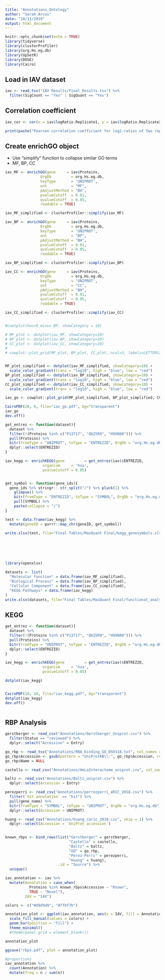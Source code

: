 ```yaml
---
title: "Annotations_Ontology"
author: "Sarah Arcos"
date: "10/11/2019"
output: html_document
---
```


```r
knitr::opts_chunk$set(echo = TRUE)
library(tidyverse)
library(clusterProfiler)
library(org.Hs.eg.db)
library(UpSetR)
library(DOSE)
library(Cairo)
```


## Load in IAV dataset

```r
iav <- read_tsv("IAV Results/Final_Results.tsv") %>%
  filter(SigCount == "Yes" | SigQuant == "Yes")
```

## Correlation coefficient
```r
iav_cor <- cor(x = iav$logRatio.Replicate1, y = iav$logRatio.Replicate2, method = "pearson", use = "complete.obs")

print(paste("Pearson correlation coefficient for log2-ratios of two replicates of IAV VIR-CLASP: ", round(iav_cor, 3), sep = ""))
```


## Create enrichGO object
 - Use "simplify" function to collapse similar GO terms
 - MF, BP, CC

```r
iav_MF <- enrichGO(gene     = iav$Proteins,
                OrgDb         = org.Hs.eg.db,
                keyType       = 'UNIPROT',
                ont           = "MF",
                pAdjustMethod = "BH",
                pvalueCutoff  = 0.01,
                qvalueCutoff  = 0.05,
                readable = TRUE)

iav_MF_simplified <- clusterProfiler::simplify(iav_MF)

iav_BP <- enrichGO(gene     = iav$Proteins,
                OrgDb         = org.Hs.eg.db,
                keyType       = 'UNIPROT',
                ont           = "BP",
                pAdjustMethod = "BH",
                pvalueCutoff  = 0.01,
                qvalueCutoff  = 0.05,
                readable = TRUE)

iav_BP_simplified <- clusterProfiler::simplify(iav_BP)

iav_CC <- enrichGO(gene     = iav$Proteins,
                OrgDb         = org.Hs.eg.db,
                keyType       = 'UNIPROT',
                ont           = "CC",
                pAdjustMethod = "BH",
                pvalueCutoff  = 0.01,
                qvalueCutoff  = 0.05,
                readable = TRUE)

iav_CC_simplified <- clusterProfiler::simplify(iav_CC)


#cnetplot(hour0_minus_BP, showCategory = 10)

# MF_plot <- dotplot(iav_MF, showCategory=10)
# BP_plot <- dotplot(iav_BP, showCategory=10)
# CC_plot <- dotplot(iav_CC, showCategory=10)
# 
# cowplot::plot_grid(MF_plot, BP_plot, CC_plot, ncol=3, labels=LETTERS[1:3])


MF_plot_simplified <- dotplot(iav_MF_simplified, showCategory=10) +
  scale_color_gradient(trans = "log10", high = "blue", low = "red")
BP_plot_simplified <- dotplot(iav_BP_simplified, showCategory=10) +
  scale_color_gradient(trans = "log10", high = "blue", low = "red")
CC_plot_simplified <- dotplot(iav_CC_simplified, showCategory=10) +
  scale_color_gradient(trans = "log10", high = "blue", low = "red")

iav_go <- cowplot::plot_grid(MF_plot_simplified, BP_plot_simplified, CC_plot_simplified, ncol=3, labels=LETTERS[1:3])

CairoPDF(28, 8, file="iav_go.pdf", bg="transparent")
iav_go
dev.off()

get_entrez <- function(dataset){
  dataset %>%
  filter(!(Proteins %in% c("P13717", "Q6ZSR9", "H9XN80"))) %>%
  pull(Proteins) %>%
  bitr(fromType = "UNIPROT", toType = "ENTREZID", OrgDb = "org.Hs.eg.db") %>%
  dplyr::select(ENTREZID)
}

iav_kegg <- enrichKEGG(gene         = get_entrez(iav)$ENTREZID,
                 organism     = 'hsa',
                 pvalueCutoff = 0.05)


get_symbol <- function(gene_ids){
  gene_ids %>% stringr:: str_split("/") %>% pluck(1) %>%
    glimpse() %>%
    bitr(fromType = "ENTREZID", toType = "SYMBOL", OrgDb = "org.Hs.eg.db") %>%
    pull(SYMBOL) %>%
    paste(collapse = "/")
}

test <- data.frame(iav_kegg) %>%
  mutate(geneID = purrr::map_chr(geneID, get_symbol))

write.xlsx(test, file="Final Tables/MaxQuant Final/kegg_genesymbols.xlsx", row.names=FALSE)






library(openxlsx)

datasets <- list(
  "Molecular function" = data.frame(iav_MF_simplified),
  "Biological Process" = data.frame(iav_BP_simplified),
  "Cellular Component" = data.frame(iav_CC_simplified),
  "KEGG Pathways" = data.frame(iav_kegg)
)
write.xlsx(datasets, file="Final Tables/MaxQuant Final/functional_analyses012320.xlsx", row.names=FALSE)
```




## KEGG
```r
get_entrez <- function(dataset){
  dataset %>%
  filter(!(Proteins %in% c("P13717", "Q6ZSR9", "H9XN80"))) %>%
  pull(Proteins) %>%
  bitr(fromType = "UNIPROT", toType = "ENTREZID", OrgDb = "org.Hs.eg.db") %>%
  dplyr::select(ENTREZID)
}

iav_kegg <- enrichKEGG(gene         = get_entrez(iav)$ENTREZID,
                 organism     = 'hsa',
                 pvalueCutoff = 0.05)

dotplot(iav_kegg)


CairoPDF(10, 10, file="iav_kegg.pdf", bg="transparent")
dotplot(iav_kegg)
dev.off()



```


## RBP Analysis

```r
gerstberger <- read_csv("Annotations/Gerstberger_Uniprot.csv") %>%
  filter(Status == "reviewed") %>%
  dplyr::select("Accession" = Entry)

go_rbp <- read_tsv("Annotations/RNA_binding_GO_050318.txt", col_names = c("Accession", "Name"))
go_rbp$Accession <- gsub(pattern = "UniProtKB\\:", go_rbp$Accession, replacement = "")
go_rbp$Name = NULL

castello <- read_csv("Annotations/HeLaInteractome_uniprot.csv", col_names = "Accession")

baltz <- read_csv("Annotations/Baltz_uniprot.csv") %>%
  dplyr::select(Accession = Entry)

perezperri <- read_csv("Annotations/perrezperri_eRIC_2018.csv") %>%
  filter(`hit annotation` == "hit") %>%
  pull(gene_name) %>%
  bitr(fromType = "SYMBOL", toType = "UNIPROT", OrgDb = "org.Hs.eg.db") %>%
  dplyr::select(Accession = UNIPROT)

huang <- read_csv("Annotations/huang_caric_2018.csv", skip = 1) %>%
  dplyr::select(Accession = `UniProt accession`)
  

known_rbps <- bind_rows(list("Gerstberger" = gerstberger,
                             "Castello" = castello,
                             "Baltz" = baltz,
                             "GO" = go_rbp,
                             "Perez-Perri" = perezperri,
                             "Huang" = huang),
                        .id = "Source") %>%
  unique()

iav_annotation <- iav %>%
  mutate(Annotation = case_when(
           Proteins %in% known_rbps$Accession ~ "Known",
           TRUE ~ "Novel"),
         IAV = "IAV")

colors <- c("#d9d9d9", "#7fbf7b")

annotation_plot <- ggplot(iav_annotation, aes(x = IAV, fill = Annotation)) +
  scale_fill_manual(values = colors) +
  geom_bar(position = "fill") +
  theme_minimal()
  #theme(panel.grid = element_blank())

annotation_plot

ggsave("rbps.pdf", plot = annotation_plot)

#proportions
iav_annotation %>%
  count(Annotation) %>%
  mutate(freq = n / sum(n))
```









